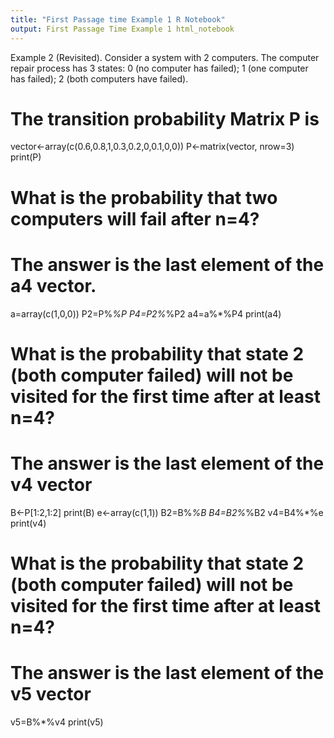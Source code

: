 ---
title: "First Passage time Example 1 R Notebook"
output: First Passage Time Example 1 html_notebook
---

Example 2 (Revisited). Consider a system with 2 computers. The computer repair process has  3 states: 
0 (no computer has failed); 
1 (one computer has failed);
2 (both computers have failed).

# The transition probability Matrix P is
vector<-array(c(0.6,0.8,1,0.3,0.2,0,0.1,0,0))
P<-matrix(vector, nrow=3)
print(P)

# What is the probability that two computers will fail after n=4?
# The answer is the last element of the a4 vector.
a=array(c(1,0,0))
P2=P%*%P
P4=P2%*%P2
a4=a%*%P4
print(a4)

# What is the probability that state 2 (both computer failed) will not be visited for the first time after at least n=4?
# The answer is the last element of the v4 vector
B<-P[1:2,1:2]
print(B)
e<-array(c(1,1))
B2=B%*%B
B4=B2%*%B2
v4=B4%*%e
print(v4)

# What is the probability that state 2 (both computer failed) will not be visited for the first time after at least n=4?
# The answer is the last element of the v5 vector
v5=B%*%v4
print(v5)


